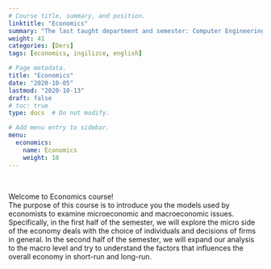 ```yaml
---
# Course title, summary, and position.
linktitle: "Economics"
summary: "The last taught department and semester: Computer Engineering - Fall 2024 and Electrical-Electronics Engineering  - Fall 2024"
weight: 41
categories: [Ders]
tags: [economics, ingilizce, english]

# Page metadata.
title: "Economics"
date: "2020-10-05"
lastmod: "2020-10-13"
draft: false
# toc: true
type: docs  # Do not modify.

# Add menu entry to sidebar.
menu:
  economics:
    name: Economics
    weight: 10
---
```


<br>

Welcome to Economics course!  
The purpose of this course is to introduce you the models used by economists to examine microeconomic and macroeconomic issues. Specifically, in the first half of the semester, we will explore the micro side of the economy deals with the choice of individuals and decisions of firms in general. In the second half of the semester, we will expand our analysis to the macro level and try to understand the factors that influences the overall economy in short-run and long-run.
